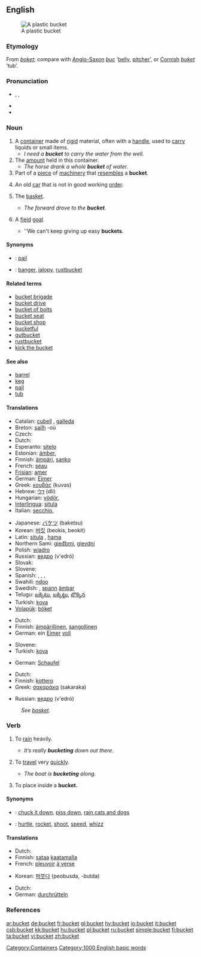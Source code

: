 ==English==

[[Image:Bucket.JPG|thumb|A plastic bucket]]
===Etymology===
From {{OE.}} ''[[boket]]''; compare with [[Anglo-Saxon]] ''[[buc]]'' ‘[[belly]], [[pitcher]]’, or [[Cornish]] ''[[buket]]'' ‘tub’.

===Pronunciation===
* {{AHD|bûk'ĭt}}, {{IPA|/ˈbʌkɪt/}}, {{SAMPA|/'bVkIt/}}
* {{audio|en-us-bucket.ogg|Audio (US)}}
* {{rhymes|ʌkɪt}}

===Noun===
{{en-noun}}

# A [[container]] made of [[rigid]] material, often with a [[handle]], used to [[carry]] liquids or small items.
#* ''I need a '''bucket''' to carry the water from the well.''
# The [[amount]] held in this container.
#* ''The horse drank a whole '''bucket''' of water.''
# Part of a [[piece]] of [[machinery]] that [[resemble]]s a '''bucket'''.
# {{slang}} An old [[car]] that is not in good working [[order]].
# {{context|basketball|colloquial}} The [[basket]].
#* ''The forward drove to the '''bucket'''.''
# {{context|basketball|colloquial}} A [[field]] [[goal]].
#* ''We can't keep giving up easy '''buckets'''.

====Synonyms====
* {{italbrac|container}}: [[pail]]
* {{italbrac|old car}}: [[banger]], [[jalopy]], [[rustbucket]]

====Related terms====
*[[bucket brigade]]
*[[bucket drive]]
*[[bucket of bolts]]
*[[bucket seat]]
*[[bucket shop]]
*[[bucketful]]
*[[gutbucket]]
*[[rustbucket]]
*[[kick the bucket]]

====See also====
*[[barrel]]
*[[keg]]
*[[pail]]
*[[tub]]

====Translations====
{{trans-top|container}}
*Catalan: [[cubell]] {{m}}, [[galleda]] {{f}}
*Breton: [[sailh]] {{f}} -où
*Czech: {{t|cs|kýbl}}
*Dutch: {{t+|nl|emmer|m}}
*Esperanto: [[sitelo]]
*Estonian: [[ämber]], {{t-|et|pang|lang=Estonian}}
*Finnish: [[ämpäri]], [[sanko]]
*French: [[seau]] {{m}}
*[[Frisian]]: [[amer#Frisian|amer]]
*German: [[Eimer]] {{m}}
*Greek: [[κουβάς]] (kuvas) {{m}}
*Hebrew: [[דלי]] (dli) {{m}}
*Hungarian: [[vödör]], {{t-|hu|veder|lang=Hungarian}}
*[[Interlingua]]: [[situla#Interlingua|situla]]
*Italian: [[secchio]], {{m}}
{{trans-mid}}
*Japanese: [[バケツ]] (baketsu)
*Korean: [[버킷]] (beokis, beokit)
*Latin: [[situla]] {{f}}, [[hama]] {{f}}
*Northern Sami: [[gieđbmi]], [[gievdni]]
*Polish: [[wiadro]] {{n}}
*Russian: [[ведро]] (v'edró) {{n}}
*Slovak: {{t-|sk|vedro}}
*Slovene: {{t+|sl|vedro|n}}
*Spanish: {{t|es|balde|m}} {{italbrac|Costa Rica|Dominican Republic|Eastern Cuba|Panama|Puerto Rico|South America|Spain's Canary Islands}}, {{t|es|cubeta|m}} {{italbrac|El Salvador|Guatemala|Honduras|Mexico|Nicaragua}}, {{t|es|cubo|m}} {{italbrac|Spain|Cuban standard usage}}, {{t|es|tobo|m}} {{italbrac|Venezuela}} 
*Swahili: [[ndoo]]
*Swedish: {{t|sv|hink|c}}, [[spann]] {{c}} [[ämbar]]
*Telugu: [[బక్కెటు]], [[బక్కెట్టు]], [[బొక్కెన]]
*Turkish: [[kova]]
*[[Volapük]]: [[böket]]
{{trans-bottom}}

{{trans-top|amount held in this container}}
*Dutch: {{t+|nl|emmer|m}}
*Finnish: [[ämpärillinen]], [[sangollinen]]
*German: ein [[Eimer]] [[voll]] {{m}}
{{trans-mid}}
*Slovene: {{t+|sl|vedro|n}}
*Turkish: [[kova]]
{{trans-bottom}}

{{trans-top|part of piece of machinery}}
*German: [[Schaufel]] {{f}}
{{trans-mid}}
{{trans-bottom}}

{{trans-top|old car}}
*Dutch: {{t|nl|rammelkar}} {{f}}
*Finnish: [[kottero]]
*Greek: [[σακαράκα]] (sakaraka) {{f}}
{{trans-mid}}
*Russian: [[ведро]] (v'edró) {{n}}
{{trans-bottom}}

{{trans-top|basketball: basket}}
:''See [[basket]].''
{{trans-bottom}}

{{trans-top|basketball: field goal}}
{{trans-mid}}
{{trans-bottom}}

===Verb===
{{en-verb}}

# {{intransitive}} {{colloquial}} To [[rain]] heavily.
#* ''It’s really '''bucketing''' down out there.''
# {{intransitive}} {{colloquial}} To [[travel]] very [[quick]]ly.
#* ''The boat is '''bucketing''' along.''
# {{transitive}} To place inside a '''bucket.'''

====Synonyms====
* {{italbrac|rain heavily}}: [[chuck it down]], [[piss down]], [[rain cats and dogs]]
* {{italbrac|travel very quickly}}: [[hurtle]], [[rocket]], [[shoot]], [[speed]], [[whizz]]

====Translations====
{{trans-top|rain heavily}}
*Dutch: {{t|nl|plenzen}}
*Finnish: [[sataa]] [[kaatamalla]]
*French: [[pleuvoir]] [[à verse]]
{{trans-mid}}
*Korean: [[퍼붓다]] (peobusda, -butda)
{{trans-bottom}}

{{trans-top|travel very quickly}}
*Dutch: {{t|nl|vlammen}}
*German: [[durchrütteln]]
{{trans-mid}}
{{trans-bottom}}

{{trans-top|place in a bucket}}
{{trans-mid}}
{{trans-bottom}}

===References===
{{R:Webster 1913}}

[[Category:Containers]]
[[Category:1000 English basic words]]

[[ar:bucket]]
[[de:bucket]]
[[fr:bucket]]
[[gl:bucket]]
[[hy:bucket]]
[[io:bucket]]
[[it:bucket]]
[[csb:bucket]]
[[kk:bucket]]
[[hu:bucket]]
[[pl:bucket]]
[[ru:bucket]]
[[simple:bucket]]
[[fi:bucket]]
[[ta:bucket]]
[[vi:bucket]]
[[zh:bucket]]